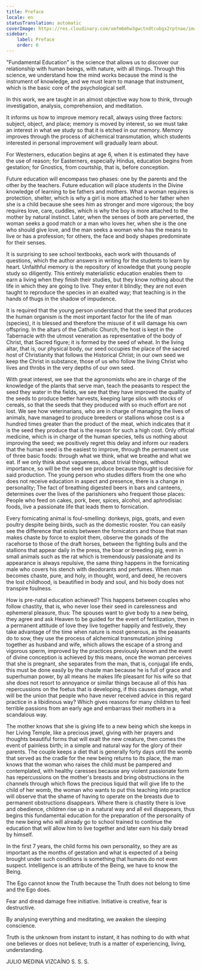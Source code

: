 ```yaml
---
title: Preface
locale: en
statusTranslation: automatic
coverImage: https://res.cloudinary.com/xmfm6mhw3gwctndtcubgx2rptnae/image/upload/v1740337243/small_cover_educacion_fundamental_a051170f1c.webp
sidebar:
    label: Preface
    order: 0
---
```

"Fundamental Education" is the science that allows us to discover our relationship with human beings, with nature, with all things. Through this science, we understand how the mind works because the mind is the instrument of knowledge, and we must learn to manage that instrument, which is the basic core of the psychological self.

In this work, we are taught in an almost objective way how to think, through investigation, analysis, comprehension, and meditation.

It informs us how to improve memory recall, always using three factors: subject, object, and place; memory is moved by interest, so we must take an interest in what we study so that it is etched in our memory. Memory improves through the process of alchemical transmutation, which students interested in personal improvement will gradually learn about.

For Westerners, education begins at age 6, when it is estimated they have the use of reason; for Easterners, especially Hindus, education begins from gestation; for Gnostics, from courtship, that is, before conception.

Future education will encompass two phases: one by the parents and the other by the teachers. Future education will place students in the Divine knowledge of learning to be fathers and mothers. What a woman requires is protection, shelter, which is why a girl is more attached to her father when she is a child because she sees him as stronger and more vigorous; the boy requires love, care, cuddles, which is why the boy is more attached to the mother by natural instinct. Later, when the senses of both are perverted, the woman seeks a good match or a man who loves her, when she is the one who should give love, and the man seeks a woman who has the means to live or has a profession; for others, the face and body shapes predominate for their senses.

It is surprising to see school textbooks, each work with thousands of questions, which the author answers in writing for the students to learn by heart. Unfaithful memory is the repository of knowledge that young people study so diligently. This entirely materialistic education enables them to earn a living when they finish their studies, but they know nothing about the life in which they are going to live. They enter it blindly; they are not even taught to reproduce the species in an exalted way; that teaching is in the hands of thugs in the shadow of impudence.

It is required that the young person understand that the seed that produces the human organism is the most important factor for the life of man (species), it is blessed and therefore the misuse of it will damage his own offspring. In the altars of the Catholic Church, the host is kept in the Tabernacle with the utmost veneration as representative of the body of Christ, that Sacred figure; it is formed by the seed of wheat. In the living altar, that is, our physical body, our seed occupies the place of the sacred host of Christianity that follows the Historical Christ; in our own seed we keep the Christ in substance, those of us who follow the living Christ who lives and throbs in the very depths of our own seed.

With great interest, we see that the agronomists who are in charge of the knowledge of the plants that serve man, teach the peasants to respect the seed they water in the fields, we see that they have improved the quality of the seeds to produce better harvests, keeping large silos with stocks of cereals, so that the seeds that they produced with so much effort are not lost. We see how veterinarians, who are in charge of managing the lives of animals, have managed to produce breeders or stallions whose cost is a hundred times greater than the product of the meat, which indicates that it is the seed they produce that is the reason for such a high cost. Only official medicine, which is in charge of the human species, tells us nothing about improving the seed; we positively regret this delay and inform our readers that the human seed is the easiest to improve, through the permanent use of three basic foods: through what we think, what we breathe and what we eat. If we only think about vagueness, about trivial things, without importance, so will be the seed we produce because thought is decisive for said production. The young person who studies differs from the one who does not receive education in aspect and presence, there is a change in personality; The fact of breathing digested beers in bars and canteens, determines over the lives of the parishioners who frequent those places: People who feed on cakes, pork, beer, spices, alcohol, and aphrodisiac foods, live a passionate life that leads them to fornication.

Every fornicating animal is foul-smelling: donkeys, pigs, goats, and even poultry despite being birds, such as the domestic rooster. You can easily see the difference that exists between the fornicators and those that man makes chaste by force to exploit them, observe the gonads of the racehorse to those of the draft horses, between the fighting bulls and the stallions that appear daily in the press, the boar or breeding pig, even in small animals such as the rat which is tremendously passionate and its appearance is always repulsive, the same thing happens in the fornicating male who covers his stench with deodorants and perfumes. When man becomes chaste, pure, and holy, in thought, word, and deed, he recovers the lost childhood, is beautified in body and soul, and his body does not transpire foulness.

How is pre-natal education achieved? This happens between couples who follow chastity, that is, who never lose their seed in carelessness and ephemeral pleasure, thus: The spouses want to give body to a new being, they agree and ask Heaven to be guided for the event of fertilization, then in a permanent attitude of love they live together happily and festively, they take advantage of the time when nature is most generous, as the peasants do to sow, they use the process of alchemical transmutation joining together as husband and wife, which allows the escape of a strong and vigorous sperm, improved by the practices previously known and the event of divine conception is achieved by this means, once the woman perceives that she is pregnant, she separates from the man, that is, conjugal life ends, this must be done easily by the chaste man because he is full of grace and superhuman power, by all means he makes life pleasant for his wife so that she does not resort to annoyance or similar things because all of this has repercussions on the foetus that is developing, if this causes damage, what will be the union that people who have never received advice in this regard practice in a libidinous way? Which gives reasons for many children to feel terrible passions from an early age and embarrass their mothers in a scandalous way.

The mother knows that she is giving life to a new being which she keeps in her Living Temple, like a precious jewel, giving with her prayers and thoughts beautiful forms that will exalt the new creature, then comes the event of painless birth; in a simple and natural way for the glory of their parents. The couple keeps a diet that is generally forty days until the womb that served as the cradle for the new being returns to its place, the man knows that the woman who raises the child must be pampered and contemplated, with healthy caresses because any violent passionate form has repercussions on the mother's breasts and bring obstructions in the channels through which flows the precious liquid that will give life to the child of her womb, the woman who wants to put this teaching into practice will observe that the shame of having to operate on the breasts due to permanent obstructions disappears. Where there is chastity there is love and obedience, children rise up in a natural way and all evil disappears, thus begins this fundamental education for the preparation of the personality of the new being who will already go to school trained to continue the education that will allow him to live together and later earn his daily bread by himself.

In the first 7 years, the child forms his own personality, so they are as important as the months of gestation and what is expected of a being brought under such conditions is something that humans do not even suspect. Intelligence is an attribute of the Being, we have to know the Being.

The Ego cannot know the Truth because the Truth does not belong to time and the Ego does.

Fear and dread damage free initiative. Initiative is creative, fear is destructive.

By analysing everything and meditating, we awaken the sleeping conscience.

Truth is the unknown from instant to instant, it has nothing to do with what one believes or does not believe; truth is a matter of experiencing, living, understanding.

JULIO MEDINA VIZCAÍNO
S. S. S.

